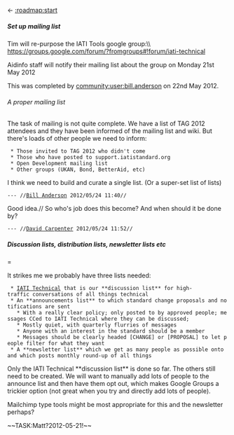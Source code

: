 <- [[:roadmap:start]]
===== Set up mailing list =====
Tim will re-purpose the IATI Tools google group:\\
https://groups.google.com/forum/?fromgroups#!forum/iati-technical

Aidinfo staff will notify their mailing list about the group on Monday 21st May 2012

This was completed by [[community:user:bill.anderson]] on 22nd May 2012.


====== A proper mailing list ======
The task of mailing is not quite complete. We have a list of TAG 2012 attendees and they have been informed of the mailing list and wiki. But there's loads of other people we need to inform:
  * Those invited to TAG 2012 who didn't come
  * Those who have posted to support.iatistandard.org
  * Open Development mailing list
  * Other groups (UKAN, Bond, BetterAid, etc)

I think we need to build and curate a single list. (Or a super-set list of lists)
 --- //[[bill.anderson@devinit.org|Bill Anderson]] 2012/05/24 11:40//

Good idea.//
So who's job does this become? And when should it be done by?
 --- //[[caprenter@gmail.com|David Carpenter]] 2012/05/24 11:52//

===== Discussion lists, distribution lists, newsletter lists etc ======

It strikes me we probably have three lists needed:

  * [[community:mailing list|IATI Technical]] that is our **discussion list** for high-traffic conversations of all things technical
  * An **announcements list** to which standard change proposals and notifications are sent
    * With a really clear policy; only posted to by approved people; messages CCed to IATI Technical where they can be discussed;
    * Mostly quiet, with quarterly flurries of messages
    * Anyone with an interest in the standard should be a member
    * Messages should be clearly headed [CHANGE] or [PROPOSAL] to let people filter for what they want
  * A **newsletter list** which we get as many people as possible onto and which posts monthly round-up of all things

Only the IATI Technical **discussion list** is done so far. The others still need to be created. We will want to manually add lots of people to the announce list and then have them opt out, which makes Google Groups a trickier option (not great when you try and directly add lots of people). 

Mailchimp type tools might be most appropriate for this and the newsletter perhaps? 


~~TASK:Matt?2012-05-21!~~